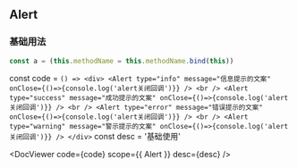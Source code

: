 ## Alert

### 基础用法

```js
const a = (this.methodName = this.methodName.bind(this))
```

const code = `
() => <div>
      <Alert type="info" message="信息提示的文案" onClose={()=>{console.log('alert关闭回调')}} />
      <br />
      <Alert type="success" message="成功提示的文案" onClose={()=>{console.log('alert关闭回调')}} />
      <br />
      <Alert type="error" message="错误提示的文案" onClose={()=>{console.log('alert关闭回调')}} />
      <br />
      <Alert type="warning" message="警示提示的文案" onClose={()=>{console.log('alert关闭回调')}} />
    </div>
`
const desc = '基础使用'

<DocViewer code={code} scope={{ Alert }} desc={desc} />
